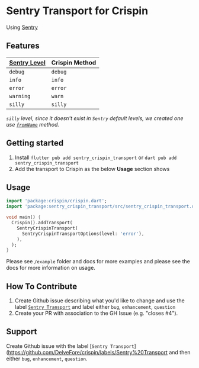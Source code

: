 # Sentry Transport for Crispin

Using [Sentry](https://pub.dev/packages/sentry/)

## Features

| [Sentry Level](https://pub.dev/documentation/sentry/latest/sentry_io/SentryLevel-class.html) | Crispin Method |
| :------------------------------------------------------------------------------------------- | :------------- |
| `debug`                                                                                      | `debug`        |
| `info`                                                                                       | `info`         |
| `error`                                                                                      | `error`        |
| `warning`                                                                                    | `warn`         |
| `silly`                                                                                      | `silly`        |

_`silly` level, since it doesn't exist in `Sentry` default levels, we created one use [`fromName`](https://pub.dev/documentation/sentry/latest/sentry_io/SentryLevel/SentryLevel.fromName.html) method._

## Getting started

1. Install `flutter pub add sentry_crispin_transport` or `dart pub add sentry_crispin_transport`
2. Add the transport to Crispin as the below **Usage** section shows

## Usage

```dart
import 'package:crispin/crispin.dart';
import 'package:sentry_crispin_transport/src/sentry_crispin_transport.dart';

void main() {
  Crispin().addTransport(
    SentryCrispinTransport(
      SentryCrispinTransportOptions(level: 'error'),
    ),
  );
}
```

Please see `/example` folder and docs for more examples and please see the docs for more information on usage.

## How To Contribute

1. Create Github issue describing what you'd like to change and use the label [`Sentry Transport`](https://github.com/DelveFore/crispin/labels/Sentry%20Transport) and label either `bug`, `enhancement`, `question`
2. Create your PR with association to the GH Issue (e.g. "closes #4").

## Support

Create Github issue with the label [`Sentry Transport`](https://github.com/DelveFore/crispin/labels/Sentry%20Transport and then either `bug`, `enhancement`, `question`.
